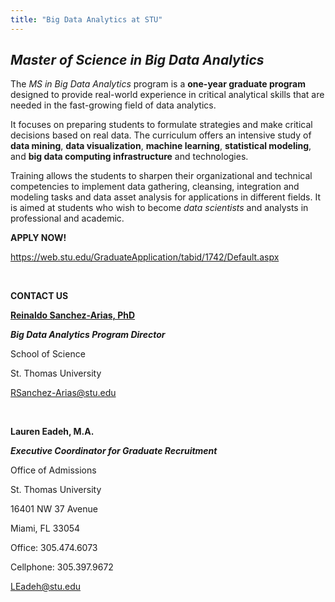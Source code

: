 ```yaml
---
title: "Big Data Analytics at STU"
---
```



## _Master of Science in Big Data Analytics_

The _MS in Big Data Analytics_ program is a **one-year graduate program** designed to provide real-world experience in critical analytical skills that are needed in the fast-growing field of data analytics. 

It focuses on preparing students to formulate strategies and make critical decisions based on real data. The curriculum offers an intensive study of **data mining**, **data visualization**, **machine learning**, **statistical modeling**, and **big data computing infrastructure** and technologies. 

Training allows the students to sharpen their organizational and technical competencies to implement data gathering, cleansing, integration and modeling tasks and data asset analysis for applications in different fields. It is aimed at students who wish to become _data scientists_ and analysts in professional and academic.


**APPLY NOW!** 

<https://web.stu.edu/GraduateApplication/tabid/1742/Default.aspx>

<br>


**CONTACT US**



[**Reinaldo Sanchez-Arias, PhD**](https://www.stu.edu/science/faculty-staff/Reinaldo-Sanchez-Arias) 

_**Big Data Analytics Program Director**_ 

School of Science 

St. Thomas University 

<RSanchez-Arias@stu.edu> 

<br>

**Lauren Eadeh, M.A.**

_**Executive Coordinator for Graduate Recruitment**_

Office of Admissions

St. Thomas University

16401 NW 37 Avenue

Miami, FL 33054

Office:     305.474.6073 

Cellphone:  305.397.9672

<LEadeh@stu.edu>

